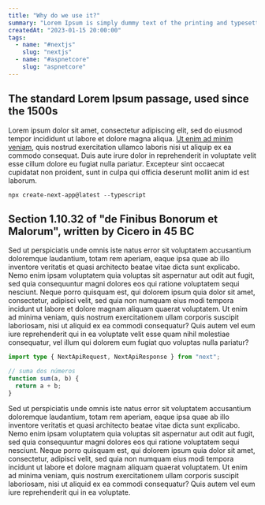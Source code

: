 ```yaml
---
title: "Why do we use it?"
summary: "Lorem Ipsum is simply dummy text of the printing and typesetting industry. Lorem Ipsum has been the industry's standard dummy text ever since the 1500s..."
createdAt: "2023-01-15 20:00:00"
tags:
  - name: "#nextjs"
    slug: "nextjs"
  - name: "#aspnetcore"
    slug: "aspnetcore"
---
```


## The standard Lorem Ipsum passage, used since the 1500s

Lorem ipsum dolor sit amet, consectetur adipiscing elit, sed do eiusmod tempor incididunt ut labore et dolore magna aliqua. [Ut enim ad minim veniam](http://www.reddit.com/), quis nostrud exercitation ullamco laboris nisi ut aliquip ex ea commodo consequat. Duis aute irure dolor in reprehenderit in voluptate velit esse cillum dolore eu fugiat nulla pariatur. Excepteur sint occaecat cupidatat non proident, sunt in culpa qui officia deserunt mollit anim id est laborum.

```shell
npx create-next-app@latest --typescript
```

## Section 1.10.32 of "de Finibus Bonorum et Malorum", written by Cicero in 45 BC

Sed ut perspiciatis unde omnis iste natus error sit voluptatem accusantium doloremque laudantium, totam rem aperiam, eaque ipsa quae ab illo inventore veritatis et quasi architecto beatae vitae dicta sunt explicabo. Nemo enim ipsam voluptatem quia voluptas sit aspernatur aut odit aut fugit, sed quia consequuntur magni dolores eos qui ratione voluptatem sequi nesciunt. Neque porro quisquam est, qui dolorem ipsum quia dolor sit amet, consectetur, adipisci velit, sed quia non numquam eius modi tempora incidunt ut labore et dolore magnam aliquam quaerat voluptatem. Ut enim ad minima veniam, quis nostrum exercitationem ullam corporis suscipit laboriosam, nisi ut aliquid ex ea commodi consequatur? Quis autem vel eum iure reprehenderit qui in ea voluptate velit esse quam nihil molestiae consequatur, vel illum qui dolorem eum fugiat quo voluptas nulla pariatur?

```typescript
import type { NextApiRequest, NextApiResponse } from "next";
```

```javascript
// suma dos números
function sum(a, b) {
  return a + b;
}
```

Sed ut perspiciatis unde omnis iste natus error sit voluptatem accusantium doloremque laudantium, totam rem aperiam, eaque ipsa quae ab illo inventore veritatis et quasi architecto beatae vitae dicta sunt explicabo. Nemo enim ipsam voluptatem quia voluptas sit aspernatur aut odit aut fugit, sed quia consequuntur magni dolores eos qui ratione voluptatem sequi nesciunt. Neque porro quisquam est, qui dolorem ipsum quia dolor sit amet, consectetur, adipisci velit, sed quia non numquam eius modi tempora incidunt ut labore et dolore magnam aliquam quaerat voluptatem. Ut enim ad minima veniam, quis nostrum exercitationem ullam corporis suscipit laboriosam, nisi ut aliquid ex ea commodi consequatur? Quis autem vel eum iure reprehenderit qui in ea voluptate.
